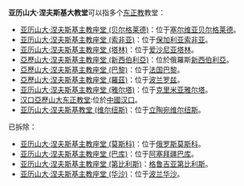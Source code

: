 '''亚历山大·涅夫斯基大教堂'''可以指多个[[东正教|东正教]]教堂：

*[[亚历山大·涅夫斯基主教座堂_(贝尔格莱德)|亚历山大·涅夫斯基主教座堂 (贝尔格莱德)]]：位于[[塞尔维亚|塞尔维亚]][[贝尔格莱德|贝尔格莱德]]。
*[[亚历山大·涅夫斯基主教座堂_(索非亚)|亚历山大·涅夫斯基主教座堂 (索非亚)]]：位于[[保加利亚|保加利亚]][[索非亚|索非亚]]。
*[[亚历山大·涅夫斯基主教座堂_(塔林)|亚历山大·涅夫斯基主教座堂 (塔林)]]：位于[[爱沙尼亚|爱沙尼亚]][[塔林|塔林]]。
*[[亞歷山大·涅夫斯基主教座堂_(新西伯利亞)|亞歷山大·涅夫斯基主教座堂 (新西伯利亞)]]：位於俄羅斯[[新西伯利亞|新西伯利亞]]。
*[[亞歷山大·涅夫斯基主教座堂_(巴黎)|亞歷山大·涅夫斯基主教座堂 (巴黎)]]：位于[[法国|法国]][[巴黎|巴黎]]。
*[[亞歷山大·涅夫斯基主教座堂_(羅茲)|亞歷山大·涅夫斯基主教座堂 (羅茲)]]：位于[[波兰|波兰]][[罗兹|罗兹]]。
*[[亚历山大·涅夫斯基主教座堂_(雅尔塔)|亚历山大·涅夫斯基主教座堂 (雅尔塔)]]：位于[[克里米亚|克里米亚]][[雅尔塔|雅尔塔]]。
*[[汉口东正教堂|汉口亞歷山大东正教堂]]:位於[[中國|中國]][[汉口|汉口]]。
*[[亚历山大·涅夫斯基教堂_(维尔纽斯)|亚历山大·涅夫斯基教堂 (维尔纽斯)]]：位于[[立陶宛|立陶宛]][[维尔纽斯|维尔纽斯]]。

已拆除：
*[[亚历山大·涅夫斯基主教座堂_(莫斯科)|亚历山大·涅夫斯基主教座堂 (莫斯科)]]：位于[[俄罗斯|俄罗斯]][[莫斯科|莫斯科]]。
*[[亚历山大·涅夫斯基主教座堂_(巴库)|亚历山大·涅夫斯基主教座堂 (巴库)]]：位于[[阿塞拜疆|阿塞拜疆]][[巴库|巴库]]。
*[[亚历山大·涅夫斯基主教座堂_(第比利斯)|亚历山大·涅夫斯基主教座堂 (第比利斯)]]：[[格鲁吉亚|格鲁吉亚]][[第比利斯|第比利斯]]。
*[[亚历山大·涅夫斯基主教座堂_(华沙)|亚历山大·涅夫斯基主教座堂 (华沙)]]：位于[[波兰|波兰]][[华沙|华沙]]。
{{disambig|Cat=教堂消歧義}}